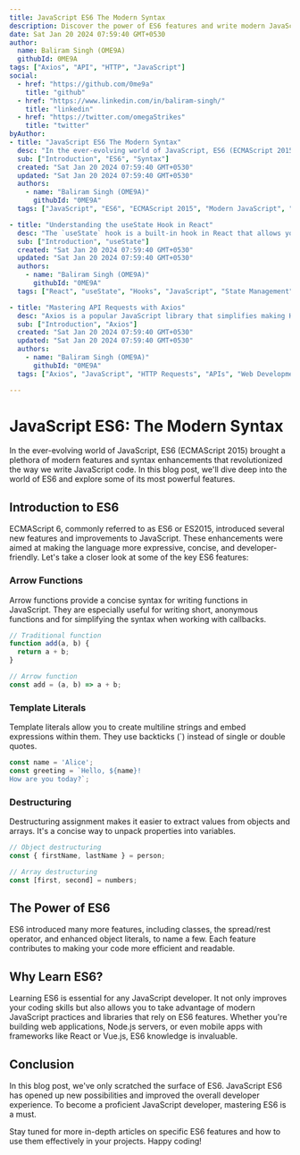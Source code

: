 ```yaml
---
title: JavaScript ES6 The Modern Syntax
description: Discover the power of ES6 features and write modern JavaScript code.
date: Sat Jan 20 2024 07:59:40 GMT+0530
author:
  name: Baliram Singh (OME9A)
  githubId: 0ME9A
tags: ["Axios", "API", "HTTP", "JavaScript"]
social:
  - href: "https://github.com/0me9a"
    title: "github"
  - href: "https://www.linkedin.com/in/baliram-singh/"
    title: "linkedin"
  - href: "https://twitter.com/omegaStrikes"
    title: "twitter"
byAuthor:
- title: "JavaScript ES6 The Modern Syntax"
  desc: "In the ever-evolving world of JavaScript, ES6 (ECMAScript 2015) brought a plethora of modern features and syntax enhancements that revolutionized the way we write JavaScript code. In this blog post, we'll dive deep into the world of ES6 and explore some of its most powerful features."
  sub: ["Introduction", "ES6", "Syntax"]
  created: "Sat Jan 20 2024 07:59:40 GMT+0530"
  updated: "Sat Jan 20 2024 07:59:40 GMT+0530"
  authors:
    - name: "Baliram Singh (OME9A)"
      githubId: "0ME9A"
  tags: ["JavaScript", "ES6", "ECMAScript 2015", "Modern JavaScript", "Syntax", "Development"]

- title: "Understanding the useState Hook in React"
  desc: "The `useState` hook is a built-in hook in React that allows you to add state to your functional components. Learn how to use it effectively to create more dynamic and interactive applications."
  sub: ["Introduction", "useState"]
  created: "Sat Jan 20 2024 07:59:40 GMT+0530"
  updated: "Sat Jan 20 2024 07:59:40 GMT+0530"
  authors:
    - name: "Baliram Singh (OME9A)"
      githubId: "0ME9A"
  tags: ["React", "useState", "Hooks", "JavaScript", "State Management"]

- title: "Mastering API Requests with Axios"
  desc: "Axios is a popular JavaScript library that simplifies making HTTP requests from a web application. Learn how to perform various types of requests, handle responses, and make your API interactions more efficient."
  sub: ["Introduction", "Axios"]
  created: "Sat Jan 20 2024 07:59:40 GMT+0530"
  updated: "Sat Jan 20 2024 07:59:40 GMT+0530"
  authors:
    - name: "Baliram Singh (OME9A)"
      githubId: "0ME9A"
  tags: ["Axios", "JavaScript", "HTTP Requests", "APIs", "Web Development", "Node.js"]

---
```


# JavaScript ES6: The Modern Syntax

In the ever-evolving world of JavaScript, ES6 (ECMAScript 2015) brought a plethora of modern features and syntax enhancements that revolutionized the way we write JavaScript code. In this blog post, we'll dive deep into the world of ES6 and explore some of its most powerful features.

## Introduction to ES6

ECMAScript 6, commonly referred to as ES6 or ES2015, introduced several new features and improvements to JavaScript. These enhancements were aimed at making the language more expressive, concise, and developer-friendly. Let's take a closer look at some of the key ES6 features:

### Arrow Functions

Arrow functions provide a concise syntax for writing functions in JavaScript. They are especially useful for writing short, anonymous functions and for simplifying the syntax when working with callbacks.

```javascript
// Traditional function
function add(a, b) {
  return a + b;
}

// Arrow function
const add = (a, b) => a + b;
```

### Template Literals

Template literals allow you to create multiline strings and embed expressions within them. They use backticks (\`) instead of single or double quotes.

```javascript
const name = 'Alice';
const greeting = `Hello, ${name}! 
How are you today?`;
```

### Destructuring

Destructuring assignment makes it easier to extract values from objects and arrays. It's a concise way to unpack properties into variables.

```javascript
// Object destructuring
const { firstName, lastName } = person;

// Array destructuring
const [first, second] = numbers;
```

## The Power of ES6

ES6 introduced many more features, including classes, the spread/rest operator, and enhanced object literals, to name a few. Each feature contributes to making your code more efficient and readable.

## Why Learn ES6?

Learning ES6 is essential for any JavaScript developer. It not only improves your coding skills but also allows you to take advantage of modern JavaScript practices and libraries that rely on ES6 features. Whether you're building web applications, Node.js servers, or even mobile apps with frameworks like React or Vue.js, ES6 knowledge is invaluable.

## Conclusion

In this blog post, we've only scratched the surface of ES6. JavaScript ES6 has opened up new possibilities and improved the overall developer experience. To become a proficient JavaScript developer, mastering ES6 is a must.

Stay tuned for more in-depth articles on specific ES6 features and how to use them effectively in your projects. Happy coding!
